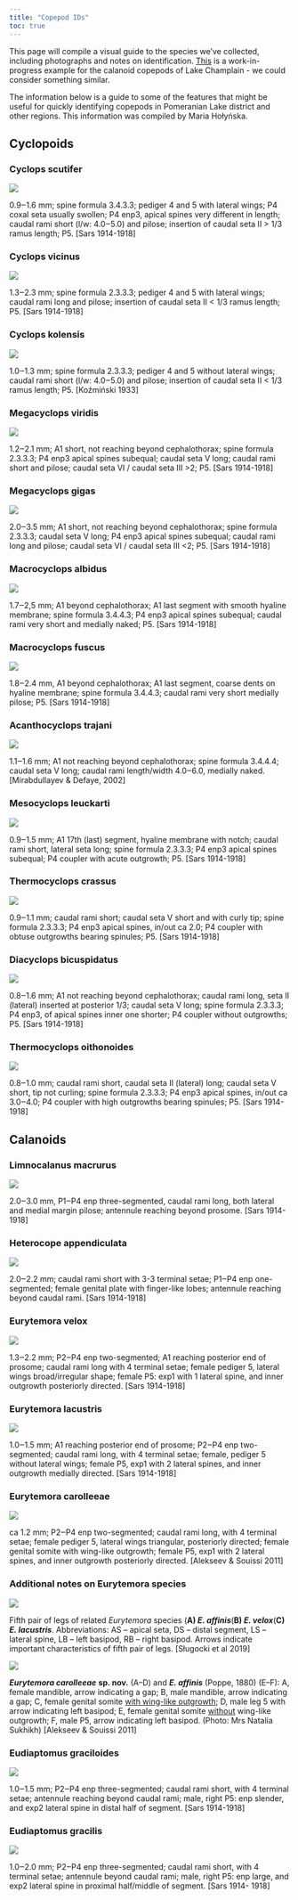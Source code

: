 ```yaml
---
title: "Copepod IDs"
toc: true
---
```


This page will compile a visual guide to the species we've collected, including photographs and notes on identification. [This](https://sasaki-lab.com/vermont_copes) is a work-in-progress example for the calanoid copepods of Lake Champlain - we could consider something similar.

The information below is a guide to some of the features that might be useful for quickly identifying copepods in Pomeranian Lake district and other regions. This information was compiled by Maria Hołyńska.

## Cyclopoids

### Cyclops scutifer

![](images/ID/c_scutifer_drawing.png){fig-align="center"}

0.9‒1.6 mm; spine formula 3.4.3.3; pediger 4 and 5 with lateral wings; P4 coxal seta usually swollen; P4 enp3, apical spines very different in length; caudal rami short (l/w: 4.0‒5.0) and pilose; insertion of caudal seta II \> 1/3 ramus length; P5. \[Sars 1914-1918\]

### Cyclops vicinus

![](images/ID/c_vicinus_drawing.png){fig-align="center"}

1.3‒2.3 mm; spine formula 2.3.3.3; pediger 4 and 5 with lateral wings; caudal rami long and pilose; insertion of caudal seta II \< 1/3 ramus length; P5. \[Sars 1914-1918\]

### Cyclops kolensis

![](images/ID/c_kolensis_drawing.png){fig-align="center"}

1.0‒1.3 mm; spine formula 2.3.3.3; pediger 4 and 5 without lateral wings; caudal rami short (l/w: 4.0‒5.0) and pilose; insertion of caudal seta II \< 1/3 ramus length; P5. \[Koźmiński 1933\]

### Megacyclops viridis

![](images/ID/m_viridis_drawing.png){fig-align="center"}

1.2‒2.1 mm; A1 short, not reaching beyond cephalothorax; spine formula 2.3.3.3; P4 enp3 apical spines subequal; caudal seta V long; caudal rami short and pilose; caudal seta VI / caudal seta III \>2; P5. \[Sars 1914-1918\]

### Megacyclops gigas

![](images/ID/m_gigas_drawing.png){fig-align="center"}

2.0‒3.5 mm; A1 short, not reaching beyond cephalothorax; spine formula 2.3.3.3; caudal seta V long; P4 enp3 apical spines subequal; caudal rami long and pilose; caudal seta VI / caudal seta III \<2; P5. \[Sars 1914-1918\]

### Macrocyclops albidus

![](images/ID/m_albidus_drawing.png){fig-align="center"}

1.7‒2,5 mm; A1 beyond cephalothorax; A1 last segment with smooth hyaline membrane; spine formula 3.4.4.3; P4 enp3 apical spines subequal; caudal rami very short and medially naked; P5. \[Sars 1914-1918\]

### Macrocyclops fuscus

![](images/ID/m_fuscus_drawing.png){fig-align="center"}

1.8‒2.4 mm, A1 beyond cephalothorax; A1 last segment, coarse dents on hyaline membrane; spine formula 3.4.4.3; caudal rami very short medially pilose; P5. \[Sars 1914-1918\]

### Acanthocyclops trajani

![](images/ID/a_trajani_drawing.png){fig-align="center"}

1.1‒1.6 mm; A1 not reaching beyond cephalothorax; spine formula 3.4.4.4; caudal seta V long; caudal rami length/width 4.0‒6.0, medially naked. \[Mirabdullayev & Defaye, 2002\]

### Mesocyclops leuckarti

![](images/ID/m_leuckarti_drawing.png){fig-align="center"}

0.9‒1.5 mm; A1 17th (last) segment, hyaline membrane with notch; caudal rami short, lateral seta long; spine formula 2.3.3.3; P4 enp3 apical spines subequal; P4 coupler with acute outgrowth; P5. \[Sars 1914-1918\]

### Thermocyclops crassus

![](images/ID/t_crassus_drawing.png){fig-align="center"}

0.9‒1.1 mm; caudal rami short; caudal seta V short and with curly tip; spine formula 2.3.3.3; P4 enp3 apical spines, in/out ca 2.0; P4 coupler with obtuse outgrowths bearing spinules; P5. \[Sars 1914-1918\]

### Diacyclops bicuspidatus

![](images/ID/d_bicuspidatus_drawing.png){fig-align="center"}

0.8‒1.6 mm; A1 not reaching beyond cephalothorax; caudal rami long, seta II (lateral) inserted at posterior 1/3; caudal seta V long; spine formula 2.3.3.3; P4 enp3, of apical spines inner one shorter; P4 coupler without outgrowths; P5. \[Sars 1914-1918\]

### Thermocyclops oithonoides

![](images/ID/t_oithonoides_drawing.png){fig-align="center"}

0.8‒1.0 mm; caudal rami short, caudal seta II (lateral) long; caudal seta V short, tip not curling; spine formula 2.3.3.3; P4 enp3 apical spines, in/out ca 3.0‒4.0; P4 coupler with high outgrowths bearing spinules; P5. \[Sars 1914-1918\]

## Calanoids

### Limnocalanus macrurus

![](images/ID/l_macrurus_drawing.png){fig-align="center"}

2.0‒3.0 mm, P1‒P4 enp three-segmented, caudal rami long, both lateral and medial margin pilose; antennule reaching beyond prosome. \[Sars 1914-1918\]

### Heterocope appendiculata

![](images/ID/h_appendiculata_drawing.png){fig-align="center"}

2.0‒2.2 mm; caudal rami short with 3-3 terminal setae; P1‒P4 enp one-segmented; female genital plate with finger-like lobes; antennule reaching beyond caudal rami. \[Sars 1914-1918\]

### Eurytemora velox

![](images/ID/e_velox_drawing.png){fig-align="center"}

1.3‒2.2 mm; P2‒P4 enp two-segmented; A1 reaching posterior end of prosome; caudal rami long with 4 terminal setae; female pediger 5, lateral wings broad/irregular shape; female P5: exp1 with 1 lateral spine, and inner outgrowth posteriorly directed. \[Sars 1914-1918\]

### Eurytemora lacustris

![](images/ID/e_lacustris_drawing.png){fig-align="center"}

1.0‒1.5 mm; A1 reaching posterior end of prosome; P2‒P4 enp two-segmented; caudal rami long, with 4 terminal setae; female, pediger 5 without lateral wings; female P5, exp1 with 2 lateral spines, and inner outgrowth medially directed. \[Sars 1914-1918\]

### Eurytemora carolleeae

![](images/ID/e_carolleeae_drawing.png){fig-align="center"}

ca 1.2 mm; P2‒P4 enp two-segmented; caudal rami long, with 4 terminal setae; female pediger 5, lateral wings triangular, posteriorly directed; female genital somite with wing-like outgrowth; female P5, exp1 with 2 lateral spines, and inner outgrowth posteriorly directed. \[Alekseev & Souissi 2011\]

### Additional notes on Eurytemora species

![](images/ID/eurytemora_p5.png){fig-align="center"}

Fifth pair of legs of related *Eurytemora* species (**A) *E. affinis***(**B) *E. velox***(**C) *E. lacustris***. Abbreviations: AS – apical seta, DS – distal segment, LS – lateral spine, LB – left basipod, RB – right basipod. Arrows indicate important characteristics of fifth pair of legs. \[Sługocki et al 2019\]

![](images/ID/eurytemora_additional_features.png){fig-align="center"}

***Eurytemora carolleeae*** **sp. nov.** (A–D) and ***E. affinis*** (Poppe, 1880) (E–F): A, female mandible, arrow indicating a gap; B, male mandible, arrow indicating a gap; C, female genital somite [with wing-like outgrowth]{.underline}; D, male leg 5 with arrow indicating left basipod; E, female genital somite [without]{.underline} wing-like outgrowth; F, male P5, arrow indicating left basipod. (Photo: Mrs Natalia Sukhikh) \[Alekseev & Souissi 2011\]

### Eudiaptomus graciloides

![](images/ID/e_graciloides_drawing.png){fig-align="center"}

1.0‒1.5 mm; P2‒P4 enp three-segmented; caudal rami short, with 4 terminal setae; antennule reaching beyond caudal rami; male, right P5: enp slender, and exp2 lateral spine in distal half of segment. \[Sars 1914-1918\]

### Eudiaptomus gracilis

![](images/ID/e_gracilis_drawing.png){fig-align="center"}

1.0‒2.0 mm; P2‒P4 enp three-segmented; caudal rami short, with 4 terminal setae; antennule beyond caudal rami; male, right P5: enp large, and exp2 lateral spine in proximal half/middle of segment. \[Sars 1914- 1918\]
